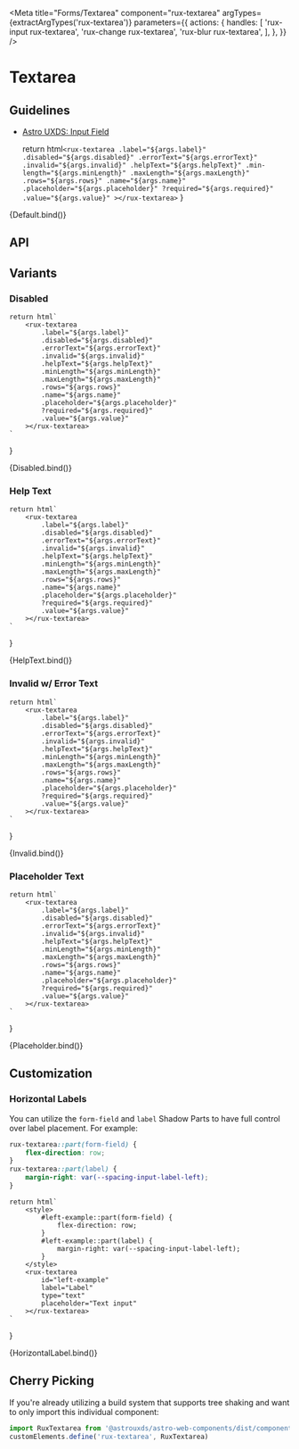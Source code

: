 
<Meta
    title="Forms/Textarea"
    component="rux-textarea"
    argTypes={extractArgTypes('rux-textarea')}
    parameters={{
        actions: {
            handles: [
                'rux-input rux-textarea',
                'rux-change rux-textarea',
                'rux-blur rux-textarea',
            ],
        },
    }}
/>

# Textarea

## Guidelines

-   [Astro UXDS: Input Field](https://www.astrouxds.com/components/input-field/)

    return html`
        <rux-textarea
            .label="${args.label}"
            .disabled="${args.disabled}"
            .errorText="${args.errorText}"
            .invalid="${args.invalid}"
            .helpText="${args.helpText}"
            .min-length="${args.minLength}"
            .maxLength="${args.maxLength}"
            .rows="${args.rows}"
            .name="${args.name}"
            .placeholder="${args.placeholder}"
            ?required="${args.required}"
            .value="${args.value}"
        ></rux-textarea>
    `
}

<Canvas>
    <Story
        name="Default"
        args={{
            label: 'Textarea label',
        }}
    >
        {Default.bind()}
    </Story>
</Canvas>

## API

<ArgsTable of="rux-textarea" />

## Variants

### Disabled

    return html`
        <rux-textarea
            .label="${args.label}"
            .disabled="${args.disabled}"
            .errorText="${args.errorText}"
            .invalid="${args.invalid}"
            .helpText="${args.helpText}"
            .minLength="${args.minLength}"
            .maxLength="${args.maxLength}"
            .rows="${args.rows}"
            .name="${args.name}"
            .placeholder="${args.placeholder}"
            ?required="${args.required}"
            .value="${args.value}"
        ></rux-textarea>
    `
}

<Canvas>
    <Story
        name="Disabled"
        args={{
            label: 'Disabled textarea',
            disabled: true,
        }}
    >
        {Disabled.bind()}
    </Story>
</Canvas>

### Help Text

    return html`
        <rux-textarea
            .label="${args.label}"
            .disabled="${args.disabled}"
            .errorText="${args.errorText}"
            .invalid="${args.invalid}"
            .helpText="${args.helpText}"
            .minLength="${args.minLength}"
            .maxLength="${args.maxLength}"
            .rows="${args.rows}"
            .name="${args.name}"
            .placeholder="${args.placeholder}"
            ?required="${args.required}"
            .value="${args.value}"
        ></rux-textarea>
    `
}

<Canvas>
    <Story
        name="Help Text"
        args={{
            label: 'Help text',
            helpText: 'Help text',
            type: 'text',
        }}
    >
        {HelpText.bind()}
    </Story>
</Canvas>

### Invalid w/ Error Text

    return html`
        <rux-textarea
            .label="${args.label}"
            .disabled="${args.disabled}"
            .errorText="${args.errorText}"
            .invalid="${args.invalid}"
            .helpText="${args.helpText}"
            .minLength="${args.minLength}"
            .maxLength="${args.maxLength}"
            .rows="${args.rows}"
            .name="${args.name}"
            .placeholder="${args.placeholder}"
            ?required="${args.required}"
            .value="${args.value}"
        ></rux-textarea>
    `
}

<Canvas>
    <Story
        name="Invalid"
        args={{
            invalid: true,
            errorText: 'Field is required',
            label: 'Textarea Field',
        }}
    >
        {Invalid.bind()}
    </Story>
</Canvas>

### Placeholder Text

    return html`
        <rux-textarea
            .label="${args.label}"
            .disabled="${args.disabled}"
            .errorText="${args.errorText}"
            .invalid="${args.invalid}"
            .helpText="${args.helpText}"
            .minLength="${args.minLength}"
            .maxLength="${args.maxLength}"
            .rows="${args.rows}"
            .name="${args.name}"
            .placeholder="${args.placeholder}"
            ?required="${args.required}"
            .value="${args.value}"
        ></rux-textarea>
    `
}

<Canvas>
    <Story
        name="Placeholder"
        args={{
            label: 'Placeholder Text',
            placeholder: 'Placeholder',
        }}
    >
        {Placeholder.bind()}
    </Story>
</Canvas>

## Customization

### Horizontal Labels

You can utilize the `form-field` and `label` Shadow Parts to have full control over label placement. For example:

```css
rux-textarea::part(form-field) {
    flex-direction: row;
}
rux-textarea::part(label) {
    margin-right: var(--spacing-input-label-left);
}
```

    return html`
        <style>
            #left-example::part(form-field) {
                flex-direction: row;
            }
            #left-example::part(label) {
                margin-right: var(--spacing-input-label-left);
            }
        </style>
        <rux-textarea
            id="left-example"
            label="Label"
            type="text"
            placeholder="Text input"
        ></rux-textarea>
    `
}

<Canvas>
    <Story name="Horizontal Label">{HorizontalLabel.bind()}</Story>
</Canvas>

## Cherry Picking

If you're already utilizing a build system that supports tree shaking and want to only import this individual component:

```js
import RuxTextarea from '@astrouxds/astro-web-components/dist/components/rux-textarea.js'
customElements.define('rux-textarea', RuxTextarea)
```
